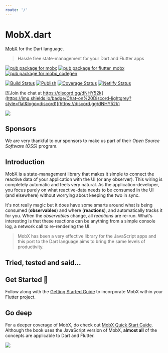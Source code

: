 ```yaml
---
route: '/'
---
```



# MobX.dart

[MobX](https://github.com/mobxjs/mobx) for the Dart language.

> Hassle free state-management for your Dart and Flutter apps

[![pub package for mobx](https://img.shields.io/pub/v/mobx.svg?label=mobx&color=blue)](https://pub.dartlang.org/packages/mobx)
[![pub package for flutter_mobx](https://img.shields.io/pub/v/flutter_mobx.svg?label=flutter_mobx&color=blue)](https://pub.dartlang.org/packages/flutter_mobx)
[![pub package for mobx_codegen](https://img.shields.io/pub/v/mobx_codegen.svg?label=mobx_codegen&color=blue)](https://pub.dartlang.org/packages/mobx_codegen)

[![Build Status](https://github.com/mobxjs/mobx.dart/workflows/Build/badge.svg)](https://github.com/mobxjs/mobx.dart/actions)
[![Publish](https://github.com/mobxjs/mobx.dart/workflows/Publish/badge.svg)](https://github.com/mobxjs/mobx.dart/actions)
[![Coverage Status](https://img.shields.io/codecov/c/github/mobxjs/mobx.dart/master.svg)](https://codecov.io/gh/mobxjs/mobx.dart)
[![Netlify Status](https://api.netlify.com/api/v1/badges/05330d31-0411-4aac-a278-76615bcaff9e/deploy-status)](https://app.netlify.com/sites/mobx/deploys)

[![Join the chat at https://discord.gg/dNHY52k](https://img.shields.io/badge/Chat-on%20Discord-lightgrey?style=flat&logo=discord)](https://discord.gg/dNHY52k)

<a href="https://flutter.dev/docs/development/packages-and-plugins/favorites">
  <img src={flutterFavorite} height={128} />
</a>

## Sponsors

We are very thankful to our sponsors to make us part of their _Open Source Software (OSS)_ program.


<SponsorList />

## Introduction

MobX is a state-management library that makes it simple to connect the
reactive data of your application with the UI (or any observer). This wiring is completely automatic
and feels very natural. As the application-developer, you focus purely on what reactive-data
needs to be consumed in the UI (and elsewhere) without worrying about keeping the two
in sync.

It's not really magic but it does have some smarts around what is being consumed (**observables**)
and where (**reactions**), and automatically tracks it for you. When the _observables_
change, all _reactions_ are re-run. What's interesting is that these reactions can be anything from a simple
console log, a network call to re-rendering the UI.

> MobX has been a very effective library for the JavaScript
> apps and this port to the Dart language aims to bring the same levels of productivity.

## Tried, tested and said...


<TestimonialList />

## Get Started 🚀

Follow along with the [Getting Started Guide](/getting-started) to incorporate MobX within your Flutter project.

## Go deep

For a deeper coverage of MobX, do check out [MobX Quick Start Guide](https://www.packtpub.com/web-development/mobx-quick-start-guide). Although the book uses the JavaScript version of MobX, **almost all** of the concepts are applicable to Dart and Flutter.

<a href="https://www.packtpub.com/web-development/mobx-quick-start-guide">
  <img src={book} />
</a>
